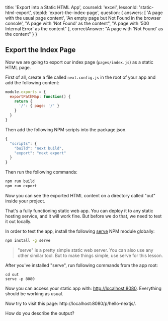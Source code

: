 
  title: 'Export into a Static HTML App',
  courseId: 'excel',
  lessonId: 'static-html-export',
  stepId: 'export-the-index-page',
  question: {
    answers: [
      'A page with the usual page content',
      'An empty page but Not Found in the browser console',
      "A page with 'Not Found' as the content",
      "A page with '500 Internal Error' as the content"
    ],
    correctAnswer: "A page with 'Not Found' as the content"
  }
}

## Export the Index Page

Now we are going to export our index page (`pages/index.js`) as a static HTML page.

First of all, create a file called `next.config.js` in the root of your app and add the following content:

```js
module.exports = {
  exportPathMap: function() {
    return {
      '/': { page: '/' }
    }
  }
}
```

Then add the following NPM scripts into the package.json.

```js
{
  "scripts": {
    "build": "next build",
    "export": "next export"
  }
}
```

Then run the following commands:

```bash
npm run build
npm run export
```

Now you can see the exported HTML content on a directory called "out" inside your project.

That's a fully functioning static web app. You can deploy it to any static hosting service, and it will work fine.
But before we do that, we need to test it out locally.

In order to test the app, install the following [serve](https://www.npmjs.com/package/serve) NPM module globally:

```bash
npm install -g serve
```

> "serve" is a pretty simple static web server. You can also use any other similar tool.
> But to make things simple, use serve for this lesson.

After you've installed "serve", run following commands from the app root:

```
cd out
serve -p 8080
```

Now you can access your static app with: [http://localhost:8080](http://localhost:8080/).
Everything should be working as usual.

Now try to visit this page: http://localhost:8080/p/hello-nextjs/.

How do you describe the output?


